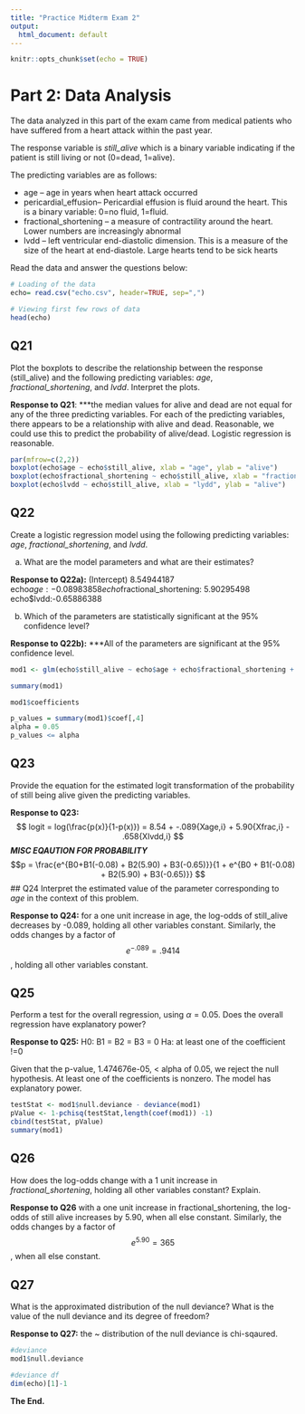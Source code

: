 ---
title: "Practice Midterm Exam 2"
output:
  html_document: default
---

```{r setup, include=FALSE}
knitr::opts_chunk$set(echo = TRUE)
```

# Part 2: Data Analysis

The data analyzed in this part of the exam came from medical patients who have suffered from a heart attack within the past year. 

The response variable is *still_alive* which is a binary variable indicating if the patient is still living or not (0=dead, 1=alive).

The predicting variables are as follows:

* age -- age in years when heart attack occurred
* pericardial_effusion-- Pericardial effusion is fluid around the heart. This is a binary variable: 0=no fluid, 1=fluid.
* fractional_shortening -- a measure of contractility around the heart. Lower numbers are increasingly abnormal
* lvdd -- left ventricular end-diastolic dimension. This is a measure of the size of the heart at end-diastole. Large hearts tend to be sick hearts

Read the data and answer the questions below:
```{r}
# Loading of the data
echo= read.csv("echo.csv", header=TRUE, sep=",")

# Viewing first few rows of data
head(echo)
```
## Q21
Plot the boxplots to describe the relationship between the response (still_alive) and the following predicting variables: *age*,  *fractional_shortening*, and *lvdd*. Interpret the plots.

**Response to Q21**:
***the median values for alive and dead are not equal for any of the three predicting variables. For each of the predicting variables, there appears to be a relationship with alive and dead. Reasonable, we could use this to predict the probability of alive/dead. Logistic regression is reasonable.

```{r}

par(mfrow=c(2,2))
boxplot(echo$age ~ echo$still_alive, xlab = "age", ylab = "alive")
boxplot(echo$fractional_shortening ~ echo$still_alive, xlab = "fractional_shortening", ylab = "alive")
boxplot(echo$lvdd ~ echo$still_alive, xlab = "lydd", ylab = "alive")
```

## Q22
Create a logistic regression model using the following predicting variables: *age*, *fractional_shortening*, and *lvdd*.  

a) What are the model parameters and what are their estimates? 

**Response to Q22a):**
(Intercept)  8.54944187                   
echo$age: -0.08983858 
echo$fractional_shortening: 5.90295498                  
echo$lvdd:-0.65886388 

b) Which of the parameters are statistically significant at the 95% confidence level? 

**Response to Q22b):**
***All of the parameters are significant at the 95% confidence level.

```{r}
mod1 <- glm(echo$still_alive ~ echo$age + echo$fractional_shortening + echo$lvdd, family = binomial(link = "logit"))

summary(mod1)

mod1$coefficients

p_values = summary(mod1)$coef[,4]
alpha = 0.05
p_values <= alpha
```
## Q23
Provide the equation for the estimated logit transformation of the probability of still being alive given the predicting variables. 

**Response to Q23:**
$$ logit = log(\frac{p(x)}{1-p(x)}) = 8.54 + -.089{Xage,i} + 5.90{Xfrac,i} - .658{Xlvdd,i} $$
***MISC EQAUTION FOR PROBABILITY***
$$p =  \frac{e^{B0+B1(-0.08) + B2(5.90) + B3(-0.65)}}{1 + e^{B0 + B1(-0.08) + B2(5.90) + B3(-0.65)}} $$
## Q24
Interpret the estimated value of the parameter corresponding to *age* in the context of this problem. 

**Response to Q24:** for a one unit increase in age, the log-odds of still_alive decreases by -0.089, holding all other variables constant. Similarly, the odds changes by a factor of $$e^{-.089} = .9414$$, holding all other variables constant. 


## Q25
Perform a test for the overall regression, using $\alpha = 0.05$. Does the overall regression have explanatory power?

**Response to Q25:**
H0: B1 = B2 = B3 = 0
Ha: at least one of the coefficient !=0

Given that the p-value, 1.474676e-05, < alpha of 0.05, we reject the null hypothesis. At least one of the coefficients is nonzero. The model has explanatory power. 

```{r}
testStat <- mod1$null.deviance - deviance(mod1)
pValue <- 1-pchisq(testStat,length(coef(mod1)) -1)
cbind(testStat, pValue)
summary(mod1)
```

## Q26
How does the log-odds change with a 1 unit increase in *fractional_shortening*, holding all other variables constant? Explain.

**Response to Q26** with a one unit increase in fractional_shortening, the log-odds of still alive increases by 5.90, when all else constant. Similarly, the odds changes by a factor of $$e^{5.90} = 365$$, when all else constant.

## Q27
What is the approximated distribution of the null deviance? What is the value of the null deviance and its degree of freedom?

**Response to Q27:** the ~ distribution of the null deviance is chi-sqaured. 

```{r}
#deviance
mod1$null.deviance

#deviance df
dim(echo)[1]-1
```





**The End.**
